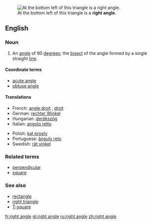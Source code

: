 [[Image:Triangle.Right.svg|thumb|right|At the bottom left of this triangle is a '''right angle'''.]]
==English==

===Noun===
{{en-noun|sg=[[right]] [[angle]]}}

# {{geometry}} An [[angle]] of 90 [[degree]]s; the [[bisect]] of the angle formed by a single straight [[line]].

====Coordinate terms====
*[[acute angle]]
*[[obtuse angle]]

====Translations====
{{top}}
*French: [[angle droit]] {{m}}, [[droit]] {{m}}
*German: [[rechter Winkel]] {{m}}
*Hungarian: [[derékszög]]
*Italian: [[angolo retto]] {{m}}
{{mid}}
*Polish: [[kąt prosty]] {{m}}
*Portuguese: [[ângulo reto]] {{m}}
*Swedish: [[rät vinkel]] {{c}}
{{bottom}}

===Related terms===
*[[perpendicular]]
*[[square]]

===See also===
*[[rectangle]]
*[[right triangle]]
*[[T-square]]

[[fr:right angle]]
[[gl:right angle]]
[[ru:right angle]]
[[zh:right angle]]
